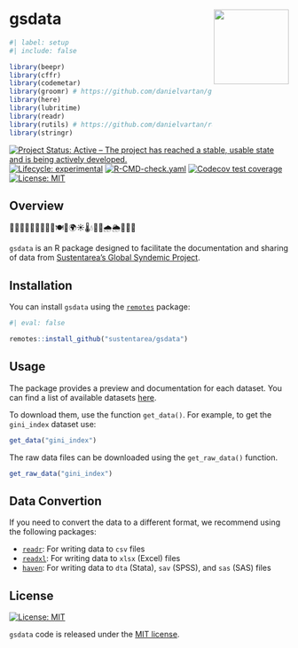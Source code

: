 # gsdata <a href = "https://sustentarea.github.io/gsdata/"><img src = "man/figures/logo.svg" align="right" width="135" /></a>

<!-- quarto render -->

```r
#| label: setup
#| include: false

library(beepr)
library(cffr)
library(codemetar)
library(groomr) # https://github.com/danielvartan/groomr
library(here)
library(lubritime)
library(readr)
library(rutils) # https://github.com/danielvartan/rutils
library(stringr)
```

<!-- badges: start -->
[![Project Status: Active – The project has reached a stable, usable state and is being actively developed.](https://www.repostatus.org/badges/latest/active.svg)](https://www.repostatus.org/#active)
[![Lifecycle: experimental](https://img.shields.io/badge/lifecycle-experimental-orange.svg)](https://lifecycle.r-lib.org/articles/stages.html#experimental)
[![R-CMD-check.yaml](https://github.com/sustentarea/gsdata/actions/workflows/check-standard.yaml/badge.svg)](https://github.com/sustentarea/gsdata/actions/workflows/check-standard.yaml)
[![Codecov test coverage](https://codecov.io/gh/sustentarea/gsdata/graph/badge.svg?token=3NboIwx7uo)](https://codecov.io/gh/sustentarea/gsdata)
[![License: MIT](https://img.shields.io/badge/license-MIT-green)](https://choosealicense.com/licenses/mit/)
<!-- badges: end -->

## Overview

🧒🏽🍎🥦🌽🥕🌱🌾🍚🍽️🏥🌍☀️🌡️💧🌳🚜🌧️🌦️📆🇧🇷

`gsdata` is an R package designed to facilitate the documentation and sharing of data from [Sustentarea's Global Syndemic Project](https://osf.io/8w36c/).

## Installation

You can install `gsdata` using the [`remotes`](https://github.com/r-lib/remotes) package:

``` r
#| eval: false

remotes::install_github("sustentarea/gsdata")
```

## Usage

The package provides a preview and documentation for each dataset. You can find a list of available datasets [here](https://sustentarea.github.io/gsdata/reference/index.html).

To download them, use the function `get_data()`. For example, to get the `gini_index` dataset use:

``` r
get_data("gini_index")
```

The raw data files can be downloaded using the `get_raw_data()` function.

``` r
get_raw_data("gini_index")
```

## Data Convertion

If you need to convert the data to a different format, we recommend using the following packages:

- [`readr`](https://readr.tidyverse.org/): For writing data to `csv` files
- [`readxl`](https://readxl.tidyverse.org/): For writing data to `xlsx` (Excel) files
- [`haven`](https://haven.tidyverse.org/): For writing data to `dta` (Stata), `sav` (SPSS), and `sas` (SAS) files

## License

[![License:
MIT](https://img.shields.io/badge/license-MIT-green)](https://opensource.org/license/mit/)

`gsdata` code is released under the [MIT license](https://opensource.org/license/mit/).
